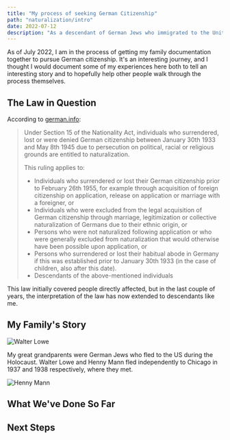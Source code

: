 ```yaml
---
title: "My process of seeking German Citizenship"
path: "naturalization/intro"
date: 2022-07-12
description: "As a descendant of German Jews who immigrated to the United States, I'm pursuing my right to reclaim my german citizenship."
---
```


As of July 2022, I am in the process of getting my family documentation together to pursue German citizenship. It's an interesting journey, and I thought I would document some of my experiences here both to tell an interesting story and to hopefully help other people walk through the process themselves.

## The Law in Question

According to [german.info](https://www.germany.info/us-en/service/03-Citizenship/-/2479490):

> Under Section 15 of the Nationality Act, individuals who surrendered, lost or were denied German citizenship between January 30th 1933 and May 8th 1945 due to persecution on political, racial or religious grounds are entitled to naturalization.
>
> This ruling applies to:
>
> * Individuals who surrendered or lost their German citizenship prior to February 26th 1955, for example through acquisition of foreign citizenship on application, release on application or marriage with a foreigner, or
> * Individuals who were excluded from the legal acquisition of German citizenship through marriage, legitimization or collective naturalization of Germans due to their ethnic origin, or
> * Persons who were not naturalized following application or who were generally excluded from naturalization that would otherwise have been possible upon application, or
> * Persons who surrendered or lost their habitual abode in Germany if this was established prior to January 30th 1933 (in the case of children, also after this date).
> * Descendants of the above-mentioned individuals

This law initially covered people directly affected, but in the last couple of years, the interpretation of the law has now extended to descendants like me. 

## My Family's Story

![Walter Lowe](./walter_lowe.jpeg "Walter Lowe")

My great grandparents were German Jews who fled to the US during the Holocaust. Walter Lowe and Henny Mann fled independently to Chicago in 1937 and 1938 respectively, where they met. 


![Henny Mann](./henny_mann.jpeg)


## What We've Done So Far

## Next Steps


